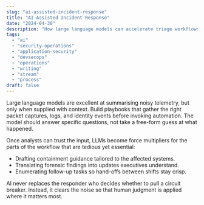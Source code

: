 ```yaml
---
slug: "ai-assisted-incident-response"
title: "AI-Assisted Incident Response"
date: "2024-04-30"
description: "How large language models can accelerate triage workflows while maintaining human oversight."
tags:
  - "ai"
  - "security-operations"
  - "application-security"
  - "devsecops"
  - "operations"
  - "writing"
  - "stream"
  - "process"
draft: false
---
```


Large language models are excellent at summarising noisy telemetry, but only when supplied with context. Build playbooks that gather the right packet captures, logs, and identity events before invoking automation. The model should answer specific questions, not take a free-form guess at what happened.

Once analysts can trust the input, LLMs become force multipliers for the parts of the workflow that are tedious yet essential:

- Drafting containment guidance tailored to the affected systems.
- Translating forensic findings into updates executives understand.
- Enumerating follow-up tasks so hand-offs between shifts stay crisp.

AI never replaces the responder who decides whether to pull a circuit breaker. Instead, it clears the noise so that human judgment is applied where it matters most.

